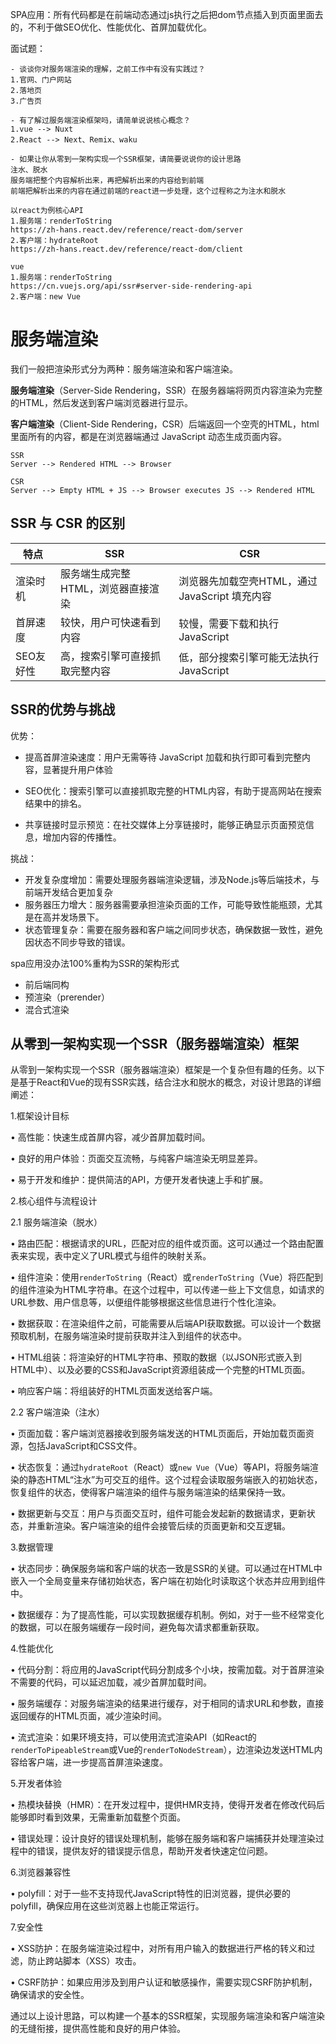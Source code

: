 SPA应用：所有代码都是在前端动态通过js执行之后把dom节点插入到页面里面去的，不利于做SEO优化、性能优化、首屏加载优化。



面试题：

```
- 谈谈你对服务端渲染的理解，之前工作中有没有实践过？
1.官网、门户网站
2.落地页
3.广告页

- 有了解过服务端渲染框架吗，请简单说说核心概念？
1.vue --> Nuxt
2.React --> Next、Remix、waku

- 如果让你从零到一架构实现一个SSR框架，请简要说说你的设计思路
注水、脱水
服务端把整个内容解析出来，再把解析出来的内容给到前端
前端把解析出来的内容在通过前端的react进一步处理，这个过程称之为注水和脱水

以react为例核心API
1.服务端：renderToString
https://zh-hans.react.dev/reference/react-dom/server
2.客户端：hydrateRoot
https://zh-hans.react.dev/reference/react-dom/client

vue
1.服务端：renderToString
https://cn.vuejs.org/api/ssr#server-side-rendering-api
2.客户端：new Vue
```



# 服务端渲染

我们一般把渲染形式分为两种：服务端渲染和客户端渲染。

**服务端渲染**（Server-Side Rendering，SSR）在服务器端将网页内容渲染为完整的HTML，然后发送到客户端浏览器进行显示。

**客户端渲染**（Client-Side Rendering，CSR）后端返回一个空壳的HTML，html里面所有的内容，都是在浏览器端通过 JavaScript 动态生成页面内容。



```
SSR
Server --> Rendered HTML --> Browser

CSR
Server --> Empty HTML + JS --> Browser executes JS --> Rendered HTML
```



## SSR 与 CSR 的区别

| 特点      | SSR                                | CSR                                            |
| --------- | ---------------------------------- | ---------------------------------------------- |
| 渲染时机  | 服务端生成完整HTML，浏览器直接渲染 | 浏览器先加载空壳HTML，通过 JavaScript 填充内容 |
| 首屏速度  | 较快，用户可快速看到内容           | 较慢，需要下载和执行 JavaScript                |
| SEO友好性 | 高，搜索引擎可直接抓取完整内容     | 低，部分搜索引擎可能无法执行 JavaScript        |



## SSR的优势与挑战

优势：

- 提高首屏渲染速度：用户无需等待 JavaScript 加载和执行即可看到完整内容，显著提升用户体验

- SEO优化：搜索引擎可以直接抓取完整的HTML内容，有助于提高网站在搜索结果中的排名。

- 共享链接时显示预览：在社交媒体上分享链接时，能够正确显示页面预览信息，增加内容的传播性。

挑战：

- 开发复杂度增加：需要处理服务器端渲染逻辑，涉及Node.js等后端技术，与前端开发结合更加复杂
- 服务器压力增大：服务器需要承担渲染页面的工作，可能导致性能瓶颈，尤其是在高并发场景下。
- 状态管理复杂：需要在服务器和客户端之间同步状态，确保数据一致性，避免因状态不同步导致的错误。



spa应用没办法100%重构为SSR的架构形式

- 前后端同构
- 预渲染（prerender）
- 混合式渲染





## 从零到一架构实现一个SSR（服务器端渲染）框架

从零到一架构实现一个SSR（服务器端渲染）框架是一个复杂但有趣的任务。以下是基于React和Vue的现有SSR实践，结合注水和脱水的概念，对设计思路的详细阐述：


1.框架设计目标

• 高性能：快速生成首屏内容，减少首屏加载时间。

• 良好的用户体验：页面交互流畅，与纯客户端渲染无明显差异。

• 易于开发和维护：提供简洁的API，方便开发者快速上手和扩展。


2.核心组件与流程设计


2.1 服务端渲染（脱水）

• 路由匹配：根据请求的URL，匹配对应的组件或页面。这可以通过一个路由配置表来实现，表中定义了URL模式与组件的映射关系。

• 组件渲染：使用`renderToString`（React）或`renderToString`（Vue）将匹配到的组件渲染为HTML字符串。在这个过程中，可以传递一些上下文信息，如请求的URL参数、用户信息等，以便组件能够根据这些信息进行个性化渲染。

• 数据获取：在渲染组件之前，可能需要从后端API获取数据。可以设计一个数据预取机制，在服务端渲染时提前获取并注入到组件的状态中。

• HTML组装：将渲染好的HTML字符串、预取的数据（以JSON形式嵌入到HTML中）、以及必要的CSS和JavaScript资源组装成一个完整的HTML页面。

• 响应客户端：将组装好的HTML页面发送给客户端。


2.2 客户端渲染（注水）

• 页面加载：客户端浏览器接收到服务端发送的HTML页面后，开始加载页面资源，包括JavaScript和CSS文件。

• 状态恢复：通过`hydrateRoot`（React）或`new Vue`（Vue）等API，将服务端渲染的静态HTML“注水”为可交互的组件。这个过程会读取服务端嵌入的初始状态，恢复组件的状态，使得客户端渲染的组件与服务端渲染的结果保持一致。

• 数据更新与交互：用户与页面交互时，组件可能会发起新的数据请求，更新状态，并重新渲染。客户端渲染的组件会接管后续的页面更新和交互逻辑。


3.数据管理

• 状态同步：确保服务端和客户端的状态一致是SSR的关键。可以通过在HTML中嵌入一个全局变量来存储初始状态，客户端在初始化时读取这个状态并应用到组件中。

• 数据缓存：为了提高性能，可以实现数据缓存机制。例如，对于一些不经常变化的数据，可以在服务端缓存一段时间，避免每次请求都重新获取。


4.性能优化

• 代码分割：将应用的JavaScript代码分割成多个小块，按需加载。对于首屏渲染不需要的代码，可以延迟加载，减少首屏加载时间。

• 服务端缓存：对服务端渲染的结果进行缓存，对于相同的请求URL和参数，直接返回缓存的HTML页面，减少渲染时间。

• 流式渲染：如果环境支持，可以使用流式渲染API（如React的`renderToPipeableStream`或Vue的`renderToNodeStream`），边渲染边发送HTML内容给客户端，进一步提高首屏渲染速度。


5.开发者体验

• 热模块替换（HMR）：在开发过程中，提供HMR支持，使得开发者在修改代码后能够即时看到效果，无需重新加载整个页面。

• 错误处理：设计良好的错误处理机制，能够在服务端和客户端捕获并处理渲染过程中的错误，提供友好的错误提示信息，帮助开发者快速定位问题。


6.浏览器兼容性

• polyfill：对于一些不支持现代JavaScript特性的旧浏览器，提供必要的polyfill，确保应用在这些浏览器上也能正常运行。


7.安全性

• XSS防护：在服务端渲染过程中，对所有用户输入的数据进行严格的转义和过滤，防止跨站脚本（XSS）攻击。

• CSRF防护：如果应用涉及到用户认证和敏感操作，需要实现CSRF防护机制，确保请求的安全性。

通过以上设计思路，可以构建一个基本的SSR框架，实现服务端渲染和客户端渲染的无缝衔接，提供高性能和良好的用户体验。